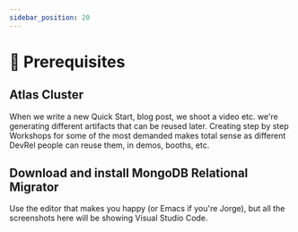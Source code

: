 ```yaml
---
sidebar_position: 20
---
```



# 🦖 Prerequisites 



## Atlas Cluster

When we write a new Quick Start, blog post, we shoot a video etc. we're generating different artifacts that can be reused later. Creating step by step Workshops for some of the most demanded makes total sense as different DevRel people can reuse them, in demos, booths, etc.

## Download and install MongoDB Relational Migrator

Use the editor that makes you happy (or Emacs if you're Jorge), but all the screenshots here will be showing Visual Studio Code.